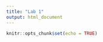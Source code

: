 ```yaml
---
title: "Lab 1"
output: html_document
---
```


```r
knitr::opts_chunk$set(echo = TRUE)
```
